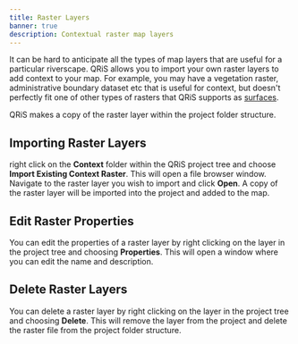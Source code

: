 ```yaml
---
title: Raster Layers
banner: true
description: Contextual raster map layers
---
```


It can be hard to anticipate all the types of map layers that are useful for a particular riverscape. QRiS allows you to import your own raster layers to add context to your map. For example, you may have a vegetation raster, administrative boundary dataset etc that is useful for context, but doesn't perfectly fit one of other types of rasters that QRiS supports as [surfaces](/software-help/surfaces).

QRiS makes a copy of the raster layer within the project folder structure.

## Importing Raster Layers

right click on the **Context** folder within the QRiS project tree and choose **Import Existing Context Raster**. This will open a file browser window. Navigate to the raster layer you wish to import and click **Open**. A copy of the raster layer will be imported into the project and added to the map.

## Edit Raster Properties

You can edit the properties of a raster layer by right clicking on the layer in the project tree and choosing **Properties**. This will open a window where you can edit the name and description.

## Delete Raster Layers

You can delete a raster layer by right clicking on the layer in the project tree and choosing **Delete**. This will remove the layer from the project and delete the raster file from the project folder structure.
